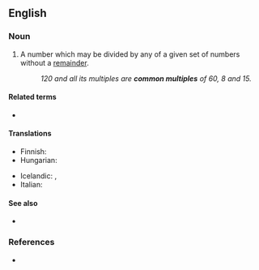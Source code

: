 ==English==

===Noun===
{{en-noun}}

# {{lb|en|mathematics}} A number which may be divided by any of a given set of numbers without a [[remainder]].
#: ''120 and all its multiples are '''common multiples''' of 60, 8 and 15.''

====Related terms====
* {{l|en|least common multiple}}

====Translations====
{{trans-top|in math}}
* Finnish: {{t|fi|yhteinen jaettava}}
* Hungarian: {{t|hu|közös többszörös}}
{{trans-mid}}
* Icelandic: {{t|is|samfeldi|n}}, {{t|is|sameiginlegt margfeldi|n}}
* Italian: {{t|it|multiplo comune|m}}
{{trans-bottom}}

====See also====
* {{l|en|common divisor}}

===References===
* {{R:American Heritage 2000}}